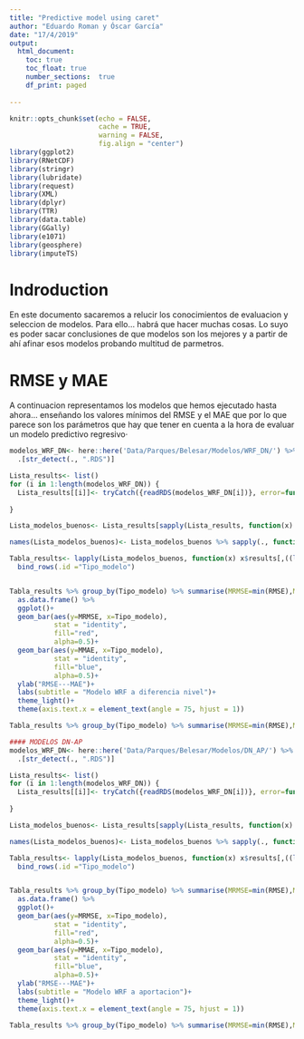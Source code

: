 ```yaml
---
title: "Predictive model using caret"
author: "Eduardo Roman y Óscar García"
date: "17/4/2019"
output:
  html_document:
    toc: true
    toc_float: true
    number_sections:  true
    df_print: paged
    
---
```


```r
knitr::opts_chunk$set(echo = FALSE, 
                      cache = TRUE,
                      warning = FALSE, 
                      fig.align = "center")
library(ggplot2)
library(RNetCDF)
library(stringr)
library(lubridate)
library(request)
library(XML)
library(dplyr)
library(TTR)
library(data.table)
library(GGally)
library(e1071)
library(geosphere)
library(imputeTS)
```


# Indroduction


En este documento sacaremos a relucir los conocimientos de evaluacion y seleccion de modelos. Para ello... habrá que hacer muchas cosas. Lo suyo es poder sacar conclusiones de que modelos son los mejores y a partir de ahí afinar esos modelos probando multitud de parmetros. 

# RMSE y MAE

A continuacion representamos los modelos que hemos ejecutado hasta ahora... enseñando los valores mínimos del RMSE y el MAE que por lo que parece son los parámetros que hay que tener en cuenta a la hora de evaluar un modelo predictivo regresivo· 

```r
modelos_WRF_DN<- here::here('Data/Parques/Belesar/Modelos/WRF_DN/') %>% list.files(full.names = T) %>% 
  .[str_detect(., ".RDS")]

Lista_results<- list()
for (i in 1:length(modelos_WRF_DN)) {
  Lista_results[[i]]<- tryCatch({readRDS(modelos_WRF_DN[i])}, error=function(e){0}) 
  
}

Lista_modelos_buenos<- Lista_results[sapply(Lista_results, function(x) length(class(x))==2)]

names(Lista_modelos_buenos)<- Lista_modelos_buenos %>% sapply(., function(x) x$method)

Tabla_results<- lapply(Lista_modelos_buenos, function(x) x$results[,((length(x$results)-5):length(x$results))]) %>% 
  bind_rows(.id ="Tipo_modelo")


Tabla_results %>% group_by(Tipo_modelo) %>% summarise(MRMSE=min(RMSE),MMAE=min(MAE)) %>% 
  as.data.frame() %>% 
  ggplot()+
  geom_bar(aes(y=MRMSE, x=Tipo_modelo),
           stat = "identity",
           fill="red",
           alpha=0.5)+
  geom_bar(aes(y=MMAE, x=Tipo_modelo),
           stat = "identity",
           fill="blue",
           alpha=0.5)+
  ylab("RMSE---MAE")+
  labs(subtitle = "Modelo WRF a diferencia nivel")+
  theme_light()+
  theme(axis.text.x = element_text(angle = 75, hjust = 1))

Tabla_results %>% group_by(Tipo_modelo) %>% summarise(MRMSE=min(RMSE),MMAE=min(MAE)) %>% as.data.frame() %>% .[which.min(.[,2]),] 

#### MODELOS DN-AP
modelos_WRF_DN<- here::here('Data/Parques/Belesar/Modelos/DN_AP/') %>% list.files(full.names = T) %>% 
  .[str_detect(., ".RDS")]

Lista_results<- list()
for (i in 1:length(modelos_WRF_DN)) {
  Lista_results[[i]]<- tryCatch({readRDS(modelos_WRF_DN[i])}, error=function(e){0}) 
  
}

Lista_modelos_buenos<- Lista_results[sapply(Lista_results, function(x) length(class(x))==2)]

names(Lista_modelos_buenos)<- Lista_modelos_buenos %>% sapply(., function(x) x$method)

Tabla_results<- lapply(Lista_modelos_buenos, function(x) x$results[,((length(x$results)-5):length(x$results))]) %>% 
  bind_rows(.id ="Tipo_modelo")


Tabla_results %>% group_by(Tipo_modelo) %>% summarise(MRMSE=min(RMSE),MMAE=min(MAE)) %>% 
  as.data.frame() %>% 
  ggplot()+
  geom_bar(aes(y=MRMSE, x=Tipo_modelo),
           stat = "identity",
           fill="red",
           alpha=0.5)+
  geom_bar(aes(y=MMAE, x=Tipo_modelo),
           stat = "identity",
           fill="blue",
           alpha=0.5)+
  ylab("RMSE---MAE")+
  labs(subtitle = "Modelo WRF a aportacion")+
  theme_light()+
  theme(axis.text.x = element_text(angle = 75, hjust = 1))

Tabla_results %>% group_by(Tipo_modelo) %>% summarise(MRMSE=min(RMSE),MMAE=min(MAE)) %>% as.data.frame() %>% .[which.min(.[,2]),] 


```


